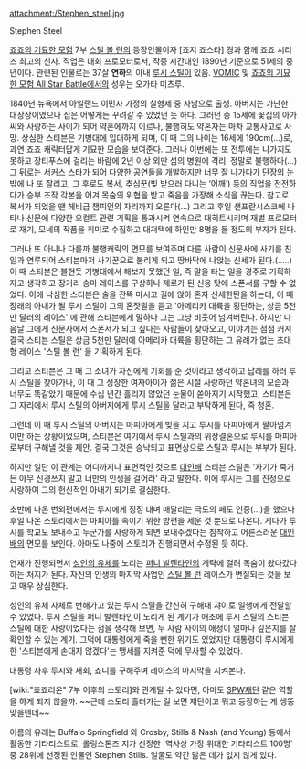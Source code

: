 attachment:/Stephen_steel.jpg

Stephen Steel

[[죠죠의 기묘한 모험]] 7부 [[스틸 볼 런]]의 등장인물이자 [죠지 죠스타] 경과 함께 죠죠 시리즈 최고의 신사. 직업은 대회 프로모터로서, 작중 시간대인 1890년 기준으로 51세의 중년이다. 관련된 인물로는 37살 '''연하'''의 아내 [[루시 스틸]]이 있음. [[VOMIC]] 및 [[죠죠의 기묘한 모험 All Star Battle]]에서의 성우는 오가타 미츠루.

1840년 뉴욕에서 아일랜드 이민자 가정의 칠형제 중 사남으로 출생. 아버지는 가난한 대장장이였으나 집은 어떻게든 꾸려갈 수 있었던 듯 하다. 
그러던 중 15세에 꽃집의 아가씨와 사랑하는 사이가 되어 약혼에까지 이르나, 불행히도 약혼자는 마차 교통사고로 사망. 
상심한 스티븐은 기병대에 입대하게 되며, 이 때 그의 나이는 16세에 190cm(...)로, 과연 죠죠 캐릭터답게 기묘한 모습을 보여준다. 그러나 이번에는 또 전투에는 나가지도 못하고 장티푸스에 걸리는 바람에 2년 이상 외딴 섬의 병원에 격리. 정말로 불행하다(...) 
그 뒤로는 서커스 스타가 되어 다양한 공연들을 개발하지만 너무 잘 나가다가 단장의 눈 밖에 나 또 잘리고, 그 후로도 복서, 추심꾼(빚 받으러 다니는 ‘어깨’) 등의 직업을 전전하다가 승부 조작 각본을 어겨 목숨의 위협을 받고 죽음을 가장해 소식을 끊는다. 참고로 복서가 되었을 땐 헤비급 챔피언의 자리까지 오른다(...)
그리고 후일 샌프란시스코에 나타나 신문에 다양한 오컬트 관련 기획을 통과시켜 연속으로 대히트시키며 재벌 프로모터로 재기, 모네의 작품을 취미로 수집하고 대저택에 하인만 8명을 둘 정도의 부자가 된다.

그러나 또 아니나 다를까 불행캐릭의 면모를 보여주며 다른 사람이 신문사에 사기를 친 일과 연루되어 스티븐마저 사기꾼으로 불리게 되고 땅바닥에 나앉는 신세가 된다.(.....)
이 때 스티븐은 불현듯 기병대에서 해보지 못했던 일, 즉 말을 타는 일을 경주로 기획하자고 생각하고 장거리 승마 레이스를 구상하나 제로가 된 신용 탓에 스폰서를 구할 수 없었다. 
이에 낙심한 스티븐은 술을 잔뜩 마시고 길에 앉아 혼자 신세한탄을 하는데, 이 때 장래의 아내가 될 루시 스틸이 그의 혼잣말을 듣고 '아메리카 대륙을 횡단하는, 상금 5천만 달러의 레이스' 에 관해 스티븐에게 말하나 그는 그냥 비웃어 넘겨버린다.
하지만 다음날 그에게 신문사에서 스폰서가 되고 싶다는 사람들이 찾아오고, 이야기는 점점 커져 결국 스티븐 스틸은 상금 5천만 달러에 아메리카 대륙을 횡단하는 그 유례가 없는 초대형 레이스 '스틸 볼 런' 을 기획하게 된다.

그리고 스티븐은 그 때 그 소녀가 자신에게 기회를 준 것이라고 생각하고 답례를 하러 루시 스틸을 찾아가나, 이 때 그 성장한 여자아이가 젊은 시절 사랑하던 약혼녀의 모습과 너무도 똑같았기 때문에 수십 년간 흘리지 않았던 눈물이 쏟아지기 시작했고, 스티븐은 그 자리에서 루시 스틸의 아버지에게 루시 스틸을 달라고 부탁하게 된다, 즉 청혼.

그런데 이 때 루시 스틸의 아버지는 마피아에게 빚을 지고 루시를 마피아에게 팔아넘겨야만 하는 상황이었으며, 스티븐은 여기에서 루시 스틸과의 위장결혼으로 루시를 마피아로부터 구해낼 것을 제안. 결국 그것은 승낙되고 표면상으로 스틸과 루시는 부부가 된다.

하지만 일단 이 관계는 어디까지나 표면적인 것으로 [[대인배]] 스티븐 스틸은 '자기가 죽거든 아무 신경쓰지 말고 너만의 인생을 걸어라' 라고 말한다. 이에 루시는 그를 진정으로 사랑하여 그의 헌신적인 아내가 되기로 결심한다.

초반에 나온 번외편에서는 루시에게 징징 대며 매달리는 극도의 페도 인증(…)을 했으나 후일 나온 스토리에서는 마피아를 속이기 위한 방편을 세운 것 뿐으로 나온다. 게다가 루시를 학교도 보내주고 누군가를 사랑하게 되면 보내주겠다는 침착하고 어른스러운 [[대인배]]의 면모를 보인다. 아마도 나중에 스토리가 진행되면서 수정된 듯 하다.



연재가 진행되면서 [[성인의 유체]]를 노리는 [[퍼니 발렌타인]]의 계략에 걸려 목숨이 왔다갔다 하는 처지가 된다. 자신의 인생의 마지막 사업인 [[스틸 볼 런]] 레이스가 변질되는 것을 보고 매우 상심한다.

성인의 유체 자체로 변해가고 있는 루시 스틸을 간신히 구해내 쟈이로 일행에게 전달할 수 있었다.
루시 스틸을 퍼니 발렌타인이 노리게 된 계기가 애초에 루시 스틸의 스티븐 스틸에 대한 사랑이었다는 점을 생각해 보면, 두 사람 사이의 애정이 얼마나 깊은지를 잘 확인할 수 있는 계기. 그덕에 대통령에게 죽을 뻔한 위기도 있었지만 대통령이 루시에게 한 '스티븐에게 손대지 않겠다'는 맹세를 지켜준 덕에 무사할 수 있었다.

대통령 사후 루시와 재회, 죠니를 구해주며 레이스의 마지막을 지켜본다.

[wiki:"죠죠리온" 7부 이후의 스토리]와 관계될 수 있다면, 아마도 [[SPW재단]] 같은 역할을 하게 되지 않을까. ~~근데 스토리 흘러가는 걸 보면 재단이고 뭐고 등장하는 게 생뚱맞을텐데~~


이름의 유래는 Buffalo Springfield 와 Crosby, Stills & Nash (and Young) 등에서 활동한 기타리스트로, 롤링스톤즈 지가 선정한 '역사상 가장 위대한 기타리스트 100명' 중 28위에 선정된 인물인 Stephen Stills. 얼굴도 약간 닮은 데가 없지 않게 있다.
